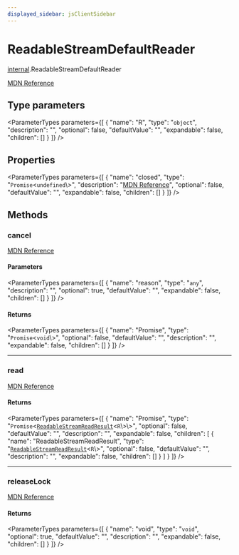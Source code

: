 ```yaml
---
displayed_sidebar: jsClientSidebar
---
```



# ReadableStreamDefaultReader

[internal](../../modules/internal.mdx).ReadableStreamDefaultReader

[MDN Reference](https://developer.mozilla.org/docs/Web/API/ReadableStreamDefaultReader)

## Type parameters

<ParameterTypes parameters={[
  {
    "name": "R",
    "type": "`object`",
    "description": "",
    "optional": false,
    "defaultValue": "",
    "expandable": false,
    "children": []
  }
]} />

## Properties

<ParameterTypes parameters={[
  {
    "name": "closed",
    "type": "`Promise`<`undefined`\\>",
    "description": "[MDN Reference](https://developer.mozilla.org/docs/Web/API/ReadableStreamBYOBReader/closed)",
    "optional": false,
    "defaultValue": "",
    "expandable": false,
    "children": []
  }
]} />

## Methods

### cancel

[MDN Reference](https://developer.mozilla.org/docs/Web/API/ReadableStreamBYOBReader/cancel)

#### Parameters

<ParameterTypes parameters={[
  {
    "name": "reason",
    "type": "`any`",
    "description": "",
    "optional": true,
    "defaultValue": "",
    "expandable": false,
    "children": []
  }
]} />

#### Returns

<ParameterTypes parameters={[
  {
    "name": "Promise",
    "type": "`Promise`<`void`\\>",
    "optional": false,
    "defaultValue": "",
    "description": "",
    "expandable": false,
    "children": []
  }
]} />

___

### read

[MDN Reference](https://developer.mozilla.org/docs/Web/API/ReadableStreamDefaultReader/read)

#### Returns

<ParameterTypes parameters={[
  {
    "name": "Promise",
    "type": "`Promise`<[`ReadableStreamReadResult`](../../modules/internal.mdx#readablestreamreadresult)<`R`\\>\\>",
    "optional": false,
    "defaultValue": "",
    "description": "",
    "expandable": false,
    "children": [
      {
        "name": "ReadableStreamReadResult",
        "type": "[`ReadableStreamReadResult`](../../modules/internal.mdx#readablestreamreadresult)<`R`\\>",
        "optional": false,
        "defaultValue": "",
        "description": "",
        "expandable": false,
        "children": []
      }
    ]
  }
]} />

___

### releaseLock

[MDN Reference](https://developer.mozilla.org/docs/Web/API/ReadableStreamDefaultReader/releaseLock)

#### Returns

<ParameterTypes parameters={[
  {
    "name": "void",
    "type": "`void`",
    "optional": true,
    "defaultValue": "",
    "description": "",
    "expandable": false,
    "children": []
  }
]} />
